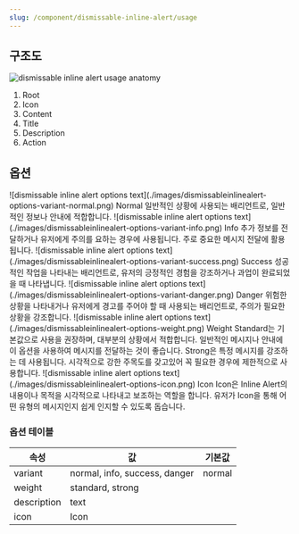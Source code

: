 ```yaml
---
slug: /component/dismissable-inline-alert/usage
---
```


## 구조도

<Anatomy>![dismissable inline alert usage anatomy](./images/anatomy.png)</Anatomy>

1. Root
2. Icon
3. Content
4. Title
5. Description
6. Action


## 옵션

<HalfCard>
  <HalfCardImageCell>
    ![dismissable inline alert options text](./images/dismissableinlinealert-options-variant-normal.png)
  </HalfCardImageCell>
  <HalfCardDescriptionCell>
    <HalfCardDescriptionTitle>Normal</HalfCardDescriptionTitle>
    <HalfCardDescription>
      일반적인 상황에 사용되는 배리언트로, 일반적인 정보나 안내에 적합합니다.
    </HalfCardDescription>
  </HalfCardDescriptionCell>
</HalfCard>

<HalfCard>
  <HalfCardImageCell>
    ![dismissable inline alert options text](./images/dismissableinlinealert-options-variant-info.png)
  </HalfCardImageCell>
  <HalfCardDescriptionCell>
    <HalfCardDescriptionTitle>Info</HalfCardDescriptionTitle>
    <HalfCardDescription>
      추가 정보를 전달하거나 유저에게 주의를 요하는 경우에 사용됩니다. 주로 중요한 메시지 전달에 활용됩니다.
    </HalfCardDescription>
  </HalfCardDescriptionCell>
</HalfCard>

<HalfCard>
  <HalfCardImageCell>
    ![dismissable inline alert options text](./images/dismissableinlinealert-options-variant-success.png)
  </HalfCardImageCell>
  <HalfCardDescriptionCell>
    <HalfCardDescriptionTitle>Success</HalfCardDescriptionTitle>
    <HalfCardDescription>
      성공적인 작업을 나타내는 배리언트로, 유저의 긍정적인 경험을 강조하거나 과업이 완료되었을 때 나타냅니다.
    </HalfCardDescription>
  </HalfCardDescriptionCell>
</HalfCard>

<HalfCard>
  <HalfCardImageCell>
    ![dismissable inline alert options text](./images/dismissableinlinealert-options-variant-danger.png)
  </HalfCardImageCell>
  <HalfCardDescriptionCell>
    <HalfCardDescriptionTitle>Danger</HalfCardDescriptionTitle>
    <HalfCardDescription>
      위험한 상황을 나타내거나 유저에게 경고를 주어야 할 때 사용되는 배리언트로, 주의가 필요한 상황을 강조합니다.
    </HalfCardDescription>
  </HalfCardDescriptionCell>
</HalfCard>

<HalfCard>
  <HalfCardImageCell>
    ![dismissable inline alert options text](./images/dismissableinlinealert-options-weight.png)
  </HalfCardImageCell>
  <HalfCardDescriptionCell>
    <HalfCardDescriptionTitle>Weight</HalfCardDescriptionTitle>
    <HalfCardDescription>
      Standard는 기본값으로 사용을 권장하며, 대부분의 상황에서 적합합니다. 일반적인 메시지나 안내에 이 옵션을 사용하여 메시지를 전달하는 것이 좋습니다. Strong은 특정 메시지를 강조하는 데 사용됩니다. 시각적으로 강한 주목도를 갖고있어 꼭 필요한 경우에 제한적으로 사용합니다.
    </HalfCardDescription>
  </HalfCardDescriptionCell>
</HalfCard>

<HalfCard>
  <HalfCardImageCell>
    ![dismissable inline alert options text](./images/dismissableinlinealert-options-icon.png)
  </HalfCardImageCell>
  <HalfCardDescriptionCell>
    <HalfCardDescriptionTitle>Icon</HalfCardDescriptionTitle>
    <HalfCardDescription>
      Icon은 Inline Alert의 내용이나 목적을 시각적으로 나타내고 보조하는 역할을 합니다. 유저가 Icon을 통해 어떤 유형의 메시지인지 쉽게 인지할 수 있도록 돕습니다.
    </HalfCardDescription>
  </HalfCardDescriptionCell>
</HalfCard>

### 옵션 테이블

| 속성        | 값                                     | 기본값 |
| ----------- | -------------------------------------- | ------ |
| variant     | normal, info, success, danger | normal |
| weight       | standard, strong                                   |        |
| description | text                                   |        |
| icon        | Icon                                   |        |
